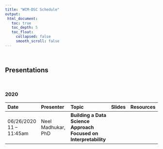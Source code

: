 ```yaml
---
title: "WCM-DSC Schedule"
output:
 html_document:
   toc: true
   toc_depth: 5
   toc_float:
     collapsed: false
     smooth_scroll: false
---
```


<br>

## Presentations {.tabset .tabset-fade .tabset-pills}

<br>

### 2020

| Date      | Presenter  | Topic | Slides | Resources  |                                         
|:-------------------------|:----------------------------------------------------------------|:--------------------------------------------------------------------------------------|:--------------:|:-----------------------:|
| 06/26/2020 11 -- 11:45am | Neel Madhukar, PhD | <strong>Building a Data Science Approach Focused on Interpretability</strong> | | [<i class="fas fa-desktop fa-lg"></i>](file_resources/Guest_speaker_Neel_Madhukar.pdf) | 
